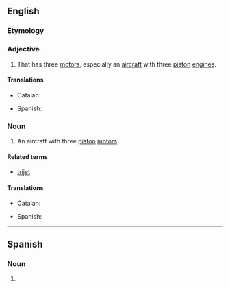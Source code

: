 ==English==
{{wikipedia}}

===Etymology===
{{prefix|en|tri|motor}}

===Adjective===
{{en-adj|-}}

# That has three [[motor]]s, especially an [[aircraft]] with three [[piston]] [[engine]]s.

====Translations====
{{trans-top|that has three motors}}
* Catalan: {{t|ca|trimotor}}
{{trans-mid}}
* Spanish: {{t+|es|trimotor}}
{{trans-bottom}}

===Noun===
{{en-noun}}

# An aircraft with three [[piston]] [[motors]].

====Related terms====
* [[trijet]]

====Translations====
{{trans-top|aircraft with three piston motors}}
* Catalan: {{t|ca|trimotor|m}}
{{trans-mid}}
* Spanish: {{t+|es|trimotor|m}}
{{trans-bottom}}
----

==Spanish==

===Noun===
{{es-noun|m}}

# {{l|en|trimotor}}
